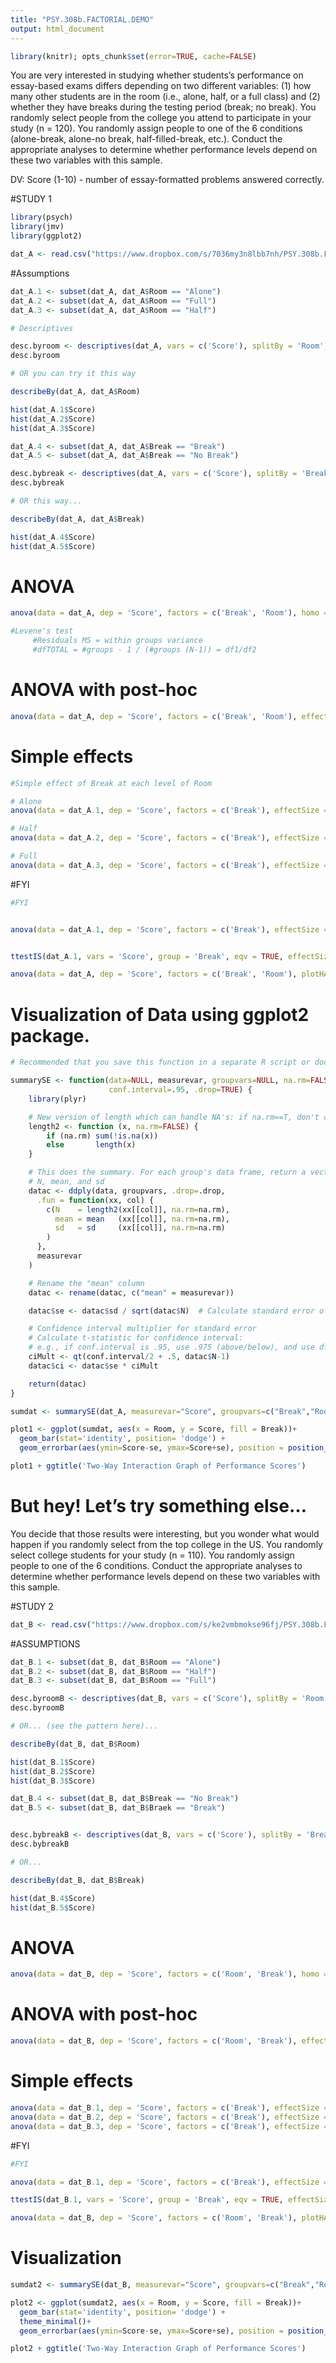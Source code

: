 ---
title: "PSY.308b.FACTORIAL.DEMO"
output: html_document
---
 
  <!-- LEAVE THIS HERE, DO NOT PUT ANY CODE ABOVE IT -->
```{r, echo=FALSE, results=FALSE, message=FALSE, cache=FALSE}
library(knitr); opts_chunk$set(error=TRUE, cache=FALSE)

```

You are very interested in studying whether students's performance on essay-based exams differs depending on two different variables: (1) how many other students are in the room (i.e., alone, half, or a full class) and (2) whether they have breaks during the testing period (break; no break). You randomly select people from the college you attend to participate in your study (n = 120). You randomly assign people to one of the 6 conditions (alone-break, alone-no break, half-filled-break, etc.). Conduct the appropriate analyses to determine whether performance levels depend on these two variables with this sample.

DV: Score (1-10) - number of essay-formatted problems answered correctly.

#STUDY 1 
```{r}

library(psych)
library(jmv)
library(ggplot2)

dat_A <- read.csv("https://www.dropbox.com/s/7036my3n8lbb7nh/PSY.308b.FACTORIAL_DEMO_A.csv?dl=1")
```

#Assumptions
```{r}

dat_A.1 <- subset(dat_A, dat_A$Room == "Alone")
dat_A.2 <- subset(dat_A, dat_A$Room == "Full")
dat_A.3 <- subset(dat_A, dat_A$Room == "Half")

# Descriptives

desc.byroom <- descriptives(dat_A, vars = c('Score'), splitBy = 'Room', hist = TRUE, sd = TRUE, se = TRUE, skew = TRUE, kurt = TRUE)
desc.byroom

# OR you can try it this way

describeBy(dat_A, dat_A$Room)

hist(dat_A.1$Score)
hist(dat_A.2$Score)
hist(dat_A.3$Score)

```

```{r}

dat_A.4 <- subset(dat_A, dat_A$Break == "Break")
dat_A.5 <- subset(dat_A, dat_A$Break == "No Break")

desc.bybreak <- descriptives(dat_A, vars = c('Score'), splitBy = 'Break', hist = TRUE, sd = TRUE, se = TRUE, skew = TRUE, kurt = TRUE)
desc.bybreak

# OR this way...

describeBy(dat_A, dat_A$Break)

hist(dat_A.4$Score)
hist(dat_A.5$Score)
```

# ANOVA

```{r}
anova(data = dat_A, dep = 'Score', factors = c('Break', 'Room'), homo = TRUE)

#Levene's test
     #Residuals MS = within groups variance
     #dfTOTAL = #groups - 1 / (#groups (N-1)) = df1/df2

```

# ANOVA with post-hoc

```{r}


anova(data = dat_A, dep = 'Score', factors = c('Break', 'Room'), effectSize = 'partEta', postHoc = c('Break', 'Room'), postHocCorr = 'bonf')
```

# Simple effects

```{r}

#Simple effect of Break at each level of Room

# Alone
anova(data = dat_A.1, dep = 'Score', factors = c('Break'), effectSize = 'eta', postHoc = 'Break', postHocCorr = 'bonf')

# Half
anova(data = dat_A.2, dep = 'Score', factors = c('Break'), effectSize = 'eta', postHoc = 'Break', postHocCorr = 'bonf')

# Full
anova(data = dat_A.3, dep = 'Score', factors = c('Break'), effectSize = 'eta', postHoc = 'Break', postHocCorr = 'bonf')


```

#FYI

```{r}
#FYI


anova(data = dat_A.1, dep = 'Score', factors = c('Break'), effectSize = 'eta', postHoc = 'Break', postHocCorr = 'bonf')


ttestIS(dat_A.1, vars = 'Score', group = 'Break', eqv = TRUE, effectSize = TRUE, ci = TRUE)
```


```{r}


anova(data = dat_A, dep = 'Score', factors = c('Break', 'Room'), plotHAxis = 'Break', plotSepLines = 'Room')

```

# Visualization of Data using ggplot2 package.

```{r}
# Recommended that you save this function in a separate R script or doc to refer to later (trust me, it's worth it).

summarySE <- function(data=NULL, measurevar, groupvars=NULL, na.rm=FALSE,
                      conf.interval=.95, .drop=TRUE) {
    library(plyr)

    # New version of length which can handle NA's: if na.rm==T, don't count them
    length2 <- function (x, na.rm=FALSE) {
        if (na.rm) sum(!is.na(x))
        else       length(x)
    }

    # This does the summary. For each group's data frame, return a vector with
    # N, mean, and sd
    datac <- ddply(data, groupvars, .drop=.drop,
      .fun = function(xx, col) {
        c(N    = length2(xx[[col]], na.rm=na.rm),
          mean = mean   (xx[[col]], na.rm=na.rm),
          sd   = sd     (xx[[col]], na.rm=na.rm)
        )
      },
      measurevar
    )

    # Rename the "mean" column    
    datac <- rename(datac, c("mean" = measurevar))

    datac$se <- datac$sd / sqrt(datac$N)  # Calculate standard error of the mean

    # Confidence interval multiplier for standard error
    # Calculate t-statistic for confidence interval: 
    # e.g., if conf.interval is .95, use .975 (above/below), and use df=N-1
    ciMult <- qt(conf.interval/2 + .5, datac$N-1)
    datac$ci <- datac$se * ciMult

    return(datac)
}
```

```{r}
sumdat <- summarySE(dat_A, measurevar="Score", groupvars=c("Break","Room"))

```

```{r}
plot1 <- ggplot(sumdat, aes(x = Room, y = Score, fill = Break))+
  geom_bar(stat='identity', position= 'dodge') +
  geom_errorbar(aes(ymin=Score-se, ymax=Score+se), position = position_dodge(.9), width = .1)

plot1 + ggtitle('Two-Way Interaction Graph of Performance Scores')

```

# But hey! Let's try something else...

You decide that those results were interesting, but you wonder what would happen if you randomly select from the top college in the US. You randomly select college students for your study (n = 110). You randomly assign people to one of the 6 conditions. Conduct the appropriate analyses to determine whether performance levels depend on these two variables with this sample.

#STUDY 2
```{r}
dat_B <- read.csv("https://www.dropbox.com/s/ke2vmbmokse96fj/PSY.308b.FACTORIAL_DEMO_B.csv?dl=1")
```

#ASSUMPTIONS
```{r}

dat_B.1 <- subset(dat_B, dat_B$Room == "Alone")
dat_B.2 <- subset(dat_B, dat_B$Room == "Half")
dat_B.3 <- subset(dat_B, dat_B$Room == "Full")

desc.byroomB <- descriptives(dat_B, vars = c('Score'), splitBy = 'Room', hist = TRUE, sd = TRUE, se = TRUE, skew = TRUE, kurt = TRUE)
desc.byroomB

# OR... (see the pattern here)...

describeBy(dat_B, dat_B$Room)

hist(dat_B.1$Score)
hist(dat_B.2$Score)
hist(dat_B.3$Score)
```

```{r}

dat_B.4 <- subset(dat_B, dat_B$Break == "No Break")
dat_B.5 <- subset(dat_B, dat_B$Braek == "Break")


desc.bybreakB <- descriptives(dat_B, vars = c('Score'), splitBy = 'Break', hist = TRUE, sd = TRUE, se = TRUE, skew = TRUE, kurt = TRUE)
desc.bybreakB

# OR...

describeBy(dat_B, dat_B$Break)

hist(dat_B.4$Score)
hist(dat_B.5$Score)

```


# ANOVA

```{r}
anova(data = dat_B, dep = 'Score', factors = c('Room', 'Break'), homo = TRUE)
```

# ANOVA with post-hoc

```{r}

anova(data = dat_B, dep = 'Score', factors = c('Room', 'Break'), effectSize = 'partEta', postHoc = c('Room', 'Break'), postHocCorr = 'bonf')
```

# Simple effects

```{r}


anova(data = dat_B.1, dep = 'Score', factors = c('Break'), effectSize = 'eta', postHoc = 'Break', postHocCorr = 'bonf')
anova(data = dat_B.2, dep = 'Score', factors = c('Break'), effectSize = 'eta', postHoc = 'Break', postHocCorr = 'bonf')
anova(data = dat_B.3, dep = 'Score', factors = c('Break'), effectSize = 'eta', postHoc = 'Break', postHocCorr = 'bonf')
```

#FYI

```{r}
#FYI

anova(data = dat_B.1, dep = 'Score', factors = c('Break'), effectSize = 'eta', postHoc = 'Break', postHocCorr = 'bonf')

ttestIS(dat_B.1, vars = 'Score', group = 'Break', eqv = TRUE, effectSize = TRUE, ci = TRUE)
```


```{r}

anova(data = dat_B, dep = 'Score', factors = c('Room', 'Break'), plotHAxis = 'Break', plotSepLines = 'Room')
```

# Visualization

```{r}
sumdat2 <- summarySE(dat_B, measurevar="Score", groupvars=c("Break","Room"))

```

```{r}
plot2 <- ggplot(sumdat2, aes(x = Room, y = Score, fill = Break))+
  geom_bar(stat='identity', position= 'dodge') +
  theme_minimal()+
  geom_errorbar(aes(ymin=Score-se, ymax=Score+se), position = position_dodge(.9), width = .1)

plot2 + ggtitle('Two-Way Interaction Graph of Performance Scores')

```

